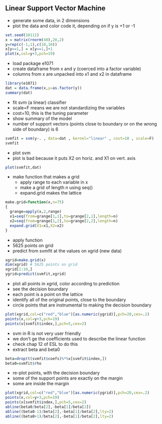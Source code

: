 ## Linear Support Vector Machine

* generate some data, in 2 dimensions
* plot the data and color code it, depending on if y is +1 or -1

```r
set.seed(10111)
x = matrix(rnorm(40),20,2)
y=rep(c(-1,1),c(10,10))
x[y==1,] = x[y==1,]+1
plot(x,col=y+3,pch=19)
```

* load package e1071
* create dataframe from x and y (coerced into a factor variable)
* columns from x are unpacked into x1 and x2 in dataframe

```r
library(e1071)
dat = data.frame(x,y=as.factor(y))
summary(dat)
```

* fit svm (a linear) classifier
* scale=F means we are not standardizing the variables
* cost=10, this is the tuning parameter
* show summary of the model
* number of support vectors (points close to boundary or on the wrong side of boundary) is 6

```r
svmfit = svm(y~. , data=dat , kernel="linear" , cost=10 , scale=F)
svmfit
```

* plot svm 
* plot is bad because it puts X2 on horiz. and X1 on vert. axis


```r
plot(svmfit,dat)
```


* make function that makes a grid
  + apply range to each variable in x
  + make a grid of length n using seq()
  + expand.grid makes the lattice

```r
make.grid=function(x,n=75)
{
  grange=apply(x,2,range)
  x1=seq(from=grange[1,1],to=grange[2,1],length=n)
  x2=seq(from=grange[1,2],to=grange[2,2],length=n)
  expand.grid(X1=x1,X2=x2)
}
```

* apply function
* 5625 points on grid
* predict from svmfit at the values on xgrid (new data)

```r
xgrid=make.grid(x)
dim(xgrid) # 5625 points on grid
xgrid[1:10,]
ygrid=predict(svmfit,xgrid)

```

* plot all points in xgrid, color according to prediction
* see the decision boundary
* each point is a point on the lattice
* identify all of the original points, close to the boundary
* circle points that are instrumental to making the decision boundary

```r
plot(xgrid,col=c("red","blue")[as.numeric(ygrid)],pch=20,cex=.2)
points(x,col=y+3,pch=19)
points(x[svmfit$index,],pch=5,cex=2)
```

* svm in R is not very user friendly
* we don't ge the coefficients used to describe the linear function
* check chap 12 of ESL to do this
* extract beta and beta0

```r
beta=drop(t(svmfit$coefs)%*%x[svmfit$index,])
beta0=svmfit$rho
```

* re-plot points, with the decision boundary
* some of the support points are exactly on the margin
* some are inside the margin

```r
plot(xgrid,col=c("red","blue")[as.numeric(ygrid)],pch=20,cex=.2)
points(x,col=y+3,pch=19)
points(x[svmfit$index,],pch=5,cex=2)
abline(beta0/beta[2],-beta[1]/beta[2])
abline((beta0-1)/beta[2],-beta[1]/beta[2],lty=2)
abline((beta0+1)/beta[2],-beta[1]/beta[2],lty=2)
```

